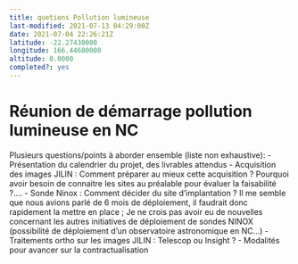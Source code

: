 ```yaml
---
title: quetions Pollution lumineuse
last-modified: 2021-07-13 04:29:00Z
date: 2021-07-04 22:26:21Z
latitude: -22.27430000
longitude: 166.44680000
altitude: 0.0000
completed?: yes
---
```


# Réunion de démarrage pollution lumineuse en NC

Plusieurs questions/points à aborder ensemble (liste non exhaustive):
-	Présentation du calendrier du projet, des livrables attendus
-	Acquisition des images JILIN : Comment préparer au mieux cette acquisition ? Pourquoi avoir besoin de connaitre les sites au préalable pour évaluer la faisabilité ?....
-	Sonde Ninox : Comment décider du site d’implantation ? Il me semble que nous avions parlé de 6 mois de déploiement, il faudrait donc rapidement la mettre en place ; Je ne crois pas avoir eu de nouvelles concernant les autres initiatives de déploiement de sondes NINOX (possibilité de déploiement d’un observatoire astronomique en NC…)
-	Traitements ortho sur les images JILIN : Telescop ou Insight ?
-	Modalités pour avancer sur la contractualisation

